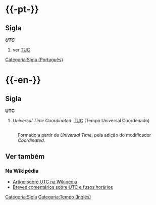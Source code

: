 ={{-pt-}}=
==Sigla==
'''''UTC'''''
# {{escopo|pt|estrangeirismo}} ver [[TUC]]


[[Categoria:Sigla (Português)]]


={{-en-}}=
==Sigla==
'''UTC'''
# ''Universal Time Coordinated'': [[TUC]] (Tempo Universal Coordenado)

=={{etimologia|en}}==
: Formado a partir de ''Universal Time'', pela adição do modificador ''Coordinated''.

==Ver também==
===Na Wikipédia===
* [[w:UTC|Artigo sobre UTC na Wikipédia]]
* [http://www.zenite.nu/menu02/hora.shtml Breves comentários sobre UTC e fusos horários]

[[Categoria:Sigla]]
[[Categoria:Tempo (Inglês)]]

